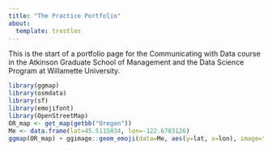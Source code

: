 ```yaml
---
title: "The Practice Portfolio"
about:
  template: trestles
---
```


This is the start of a portfolio page for the Communicating with Data course in the Atkinson Graduate School of Management and the Data Science Program at Willamette University.

```r
library(ggmap)
library(osmdata)
library(sf)
library(emojifont)
library(OpenStreetMap)
OR_map <- get_map(getbb("Oregon"))
Me <- data.frame(lat=45.5115834, lon=-122.6783126)
ggmap(OR_map) + ggimage::geom_emoji(data=Me, aes(y=lat, x=lon), image="1f4aa", size=0.1) + theme_nothing()
```

